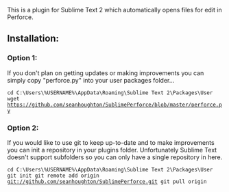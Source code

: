 This is a plugin for Sublime Text 2 which automatically opens files for edit in Perforce.

==Installation:==

===Option 1:===

If you don't plan on getting updates or making improvements you can simply copy "perforce.py" into your user packages folder...

<code>
cd C:\Users\%USERNAME%\AppData\Roaming\Sublime Text 2\Packages\User
wget https://github.com/seanhoughton/SublimePerforce/blob/master/perforce.py
</code>

===Option 2:===

If you would like to use git to keep up-to-date and to make improvements you can init a repository in your plugins folder.  Unfortunately Sublime Text doesn't support subfolders so you can only have a single repository in here.

<code>
cd C:\Users\%USERNAME%\AppData\Roaming\Sublime Text 2\Packages\User
git init
git remote add origin git://github.com/seanhoughton/SublimePerforce.git
git pull origin
</code>